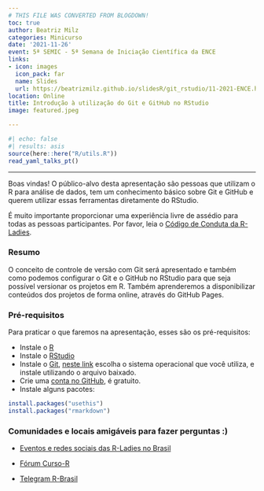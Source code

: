 ```yaml
---
# THIS FILE WAS CONVERTED FROM BLOGDOWN!
toc: true
author: Beatriz Milz
categories: Minicurso
date: '2021-11-26'
event: 5ª SEMIC - 5ª Semana de Iniciação Científica da ENCE
links:
- icon: images
  icon_pack: far
  name: Slides
  url: https://beatrizmilz.github.io/slidesR/git_rstudio/11-2021-ENCE.html
location: Online
title: Introdução à utilização do Git e GitHub no RStudio
image: featured.jpeg

---
```


```r
#| echo: false
#| results: asis
source(here::here("R/utils.R"))
read_yaml_talks_pt()
```


---


Boas vindas!
O público-alvo desta apresentação são pessoas que utilizam o R para análise de dados, tem um conhecimento básico sobre Git e GitHub e querem utilizar essas ferramentas diretamente do RStudio. 

É muito importante proporcionar uma experiência livre de assédio para todas as pessoas participantes.  Por favor, leia o [Código de Conduta da R-Ladies](https://github.com/rladies/.github/blob/master/CODE_OF_CONDUCT.md#portuguese).

### Resumo

O conceito de controle de versão com Git será apresentado e também como podemos configurar o Git e o GitHub no RStudio para que seja possível versionar os projetos em R. Também aprenderemos a disponibilizar conteúdos dos projetos de forma online, através do GitHub Pages.


### Pré-requisitos

Para praticar o que faremos na apresentação, esses são os pré-requisitos:

  - Instale o [R](https://cran.r-project.org/)
  - Instale o [RStudio](https://www.rstudio.com/products/rstudio/download/)
  - Instale o [Git](https://git-scm.com/downloads), [neste link](https://git-scm.com/downloads) escolha o sistema operacional que você utiliza, e instale utilizando o arquivo baixado.
  - Crie uma [conta no GitHub](https://github.com/), é gratuito.
  - Instale alguns pacotes:

```r
install.packages("usethis")
install.packages("rmarkdown")
```


### Comunidades e locais amigáveis para fazer perguntas :)

- [Eventos e redes sociais das R-Ladies no Brasil](https://github.com/R-Ladies-Sao-Paulo/RLadies-Brasil)

- [Fórum Curso-R](https://discourse.curso-r.com/)

- [Telegram R-Brasil](https://t.me/rbrasiloficial)

